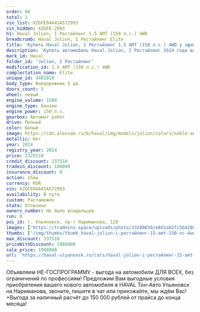 ```yaml
---
order: 60
total: 1
vin_list: XZGFE04A4SA572993
vin_hidden: XZGFE-2993
h1: Haval Jolion, I Рестайлинг 1.5 AMT (150 л.с.) 4WD
breadcrumb: Haval Jolion, I Рестайлинг Elite
title: 'Купить Haval Jolion, I Рестайлинг 1.5 AMT (150 л.с.) 4WD у официального дилера в Ульяновске'
description: 'Купить автомобиль Haval Jolion, I Рестайлинг 2024 года выпуска, комплектация Elite, цвет - Белый, двигатель - 1.5 AMT (150 л.с.) 4WD у официального дилера в г. Ульяновск. Стоимость данного автомобиля Haval Jolion, I Рестайлинг – 1988000'
mark_id: Haval
folder_id: 'Jolion, I Рестайлинг'
modification_id: 1.5 AMT (150 л.с.) 4WD
complectation_name: Elite
unique_id: 3402810
body_type: Внедорожник 5 дв.
doors_count: 5
wheel: левый
engine_volume: 1500
engine_type: Бензин
engine_power: 150 л.с.
gearbox: Автомат робот
drive: Полный
color: Белый
image: https://cdn.alexsab.ru/b/haval/img/models/jolion/colors/noble-agate.webp
metallic: Нет
year: 2024
registry_year: 2024
price: 2325510
credit_discount: 237510
tradein_discount: 100000
insurance_discount: 0
action: show
currency: RUR
vin: XZGFE04A4SA572993
availability: В пути
custom: Растаможен
state: Отличное
owners_number: Не было владельцев
run: 0
poi_id: г. Ульяновск, пр-т Нариманова, 128
images: ['https://tradeins.space/uploads/photo/33288650/e8d1a82fc5b4288750c3339592e814d8.jpg', 'https://tradeins.space/uploads/photo/33288651/75b612c1d1ec4ef1b58e2dc48f2a463a.jpg', 'https://tradeins.space/uploads/photo/33288652/ca19140fc1647dd4011b66787f5e34e1.jpg', 'https://tradeins.space/uploads/photo/33288653/0c250cf5ea6a7df14b817179e8291f39.jpg', 'https://tradeins.space/uploads/photo/33288654/40e3ca477c3e65d6e410cfee89b20d3c.jpg', 'https://tradeins.space/uploads/photo/33288655/81cc65a1326b250fee11c364237f02f2.jpg', 'https://tradeins.space/uploads/photo/33288656/90eb4c01124a15a889726b6985baec19.jpg', 'https://tradeins.space/uploads/photo/33288657/c47f44e4898a083263e3228e34ee425f.jpg', 'https://tradeins.space/uploads/photo/33288658/5a91daefd62da852eda99a7fe50a8ce7.jpg', 'https://tradeins.space/uploads/photo/33288659/a00a428b94d405dd39ac472981c3d105.jpg', 'https://tradeins.space/uploads/photo/33288660/b3247636051e4a60da6d499d246a4e22.jpg']
thumbs: ['/img/thumbs/thumb_haval-jolion-i-рестайлинг-15-amt-150-лс-4wd-elite-белый-2024_814d8_0.webp', '/img/thumbs/thumb_haval-jolion-i-рестайлинг-15-amt-150-лс-4wd-elite-белый-2024_a463a_1.webp', '/img/thumbs/thumb_haval-jolion-i-рестайлинг-15-amt-150-лс-4wd-elite-белый-2024_e34e1_2.webp', '/img/thumbs/thumb_haval-jolion-i-рестайлинг-15-amt-150-лс-4wd-elite-белый-2024_91f39_3.webp', '/img/thumbs/thumb_haval-jolion-i-рестайлинг-15-amt-150-лс-4wd-elite-белый-2024_20d3c_4.webp']
max_discount: 337510
priceWithDiscount: 1988000
sale_price: 1988000
url: 'https://haval-ulyanovsk.ru/cars/haval-jolion-i-рестайлинг-15-amt-150-лс-4wd-elite-белый-2024/'
---
```

Объявляем НЕ-ГОСПРОГРАММУ - выгода на автомобили ДЛЯ ВСЕХ, без ограничений по профессиям! Предложим Вам выгодные условия приобретения вашего нового автомобиля в HAVAL Тон-Авто Ульяновск на Нариманова, звоните, пишите в чат или приезжайте, мы ждём Вас! +Выгода за наличный расчёт до 150 000 рублей от прайса до конца месяца!
